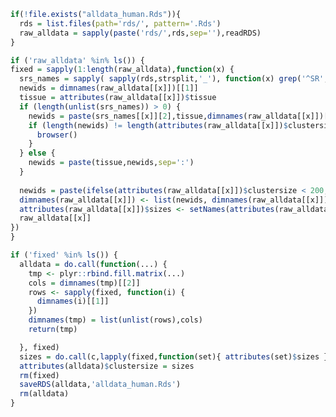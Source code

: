 
```r
if(!file.exists("alldata_human.Rds")){
  rds = list.files(path='rds/', pattern='.Rds')
  raw_alldata = sapply(paste('rds/',rds,sep=''),readRDS)
}
```

```r
if ('raw_alldata' %in% ls()) {
fixed = sapply(1:length(raw_alldata),function(x) {
  srs_names = sapply( sapply(rds,strsplit,'_'), function(x) grep('^SR',x,value=T) ,simplify = F)
  newids = dimnames(raw_alldata[[x]])[[1]]
  tissue = attributes(raw_alldata[[x]])$tissue
  if (length(unlist(srs_names)) > 0) {
    newids = paste(srs_names[[x]][2],tissue,dimnames(raw_alldata[[x]])[[1]],sep=':')
    if (length(newids) != length(attributes(raw_alldata[[x]])$clustersize)) {
      browser()
    }
  } else {
    newids = paste(tissue,newids,sep=':')
  }
  
  newids = paste(ifelse(attributes(raw_alldata[[x]])$clustersize < 200, 'SMALL_','' ),newids,sep='')
  dimnames(raw_alldata[[x]]) <- list(newids, dimnames(raw_alldata[[x]])[[2]])
  attributes(raw_alldata[[x]])$sizes <- setNames(attributes(raw_alldata[[x]])$clustersize,rownames(raw_alldata[[x]]))
  raw_alldata[[x]]
})
}
```

```r
if ('fixed' %in% ls()) {
  alldata = do.call(function(...) {
    tmp <- plyr::rbind.fill.matrix(...)
    cols = dimnames(tmp)[[2]]
    rows <- sapply(fixed, function(i) {
      dimnames(i)[[1]]
    })
    dimnames(tmp) = list(unlist(rows),cols)
    return(tmp)

  }, fixed)
  sizes = do.call(c,lapply(fixed,function(set){ attributes(set)$sizes }))
  attributes(alldata)$clustersize = sizes
  rm(fixed)
  saveRDS(alldata,'alldata_human.Rds')
  rm(alldata)
}
```
